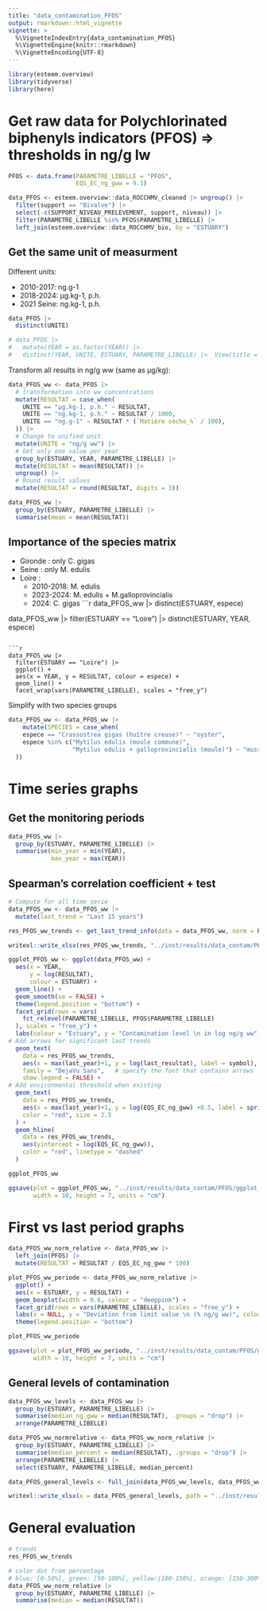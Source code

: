 ```yaml
---
title: "data_contamination_PFOS"
output: rmarkdown::html_vignette
vignette: >
  %\VignetteIndexEntry{data_contamination_PFOS}
  %\VignetteEngine{knitr::rmarkdown}
  %\VignetteEncoding{UTF-8}
---
```


```r
library(esteem.overview)
library(tidyverse)
library(here)
```

# Get raw data for Polychlorinated biphenyls indicators (PFOS) => thresholds in ng/g lw
```r
PFOS <- data.frame(PARAMETRE_LIBELLE = "PFOS",
                   EQS_EC_ng_gww = 9.1)

data_PFOS <- esteem.overview::data_ROCCHMV_cleaned |> ungroup() |> 
  filter(support == "Bivalve") |> 
  select(-c(SUPPORT_NIVEAU_PRELEVEMENT, support, niveau)) |> 
  filter(PARAMETRE_LIBELLE %in% PFOS$PARAMETRE_LIBELLE) |> 
  left_join(esteem.overview::data_ROCCHMV_bio, by = "ESTUARY")

```

## Get the same unit of measurment

Different units:

- 2010-2017: ng.g-1				
- 2018-2024: µg.kg-1, p.h.				
- 2021 Seine: ng.kg-1, p.h.
```r
data_PFOS |> 
  distinct(UNITE)

# data_PFOS |> 
#   mutate(YEAR = as.factor(YEAR)) |> 
#   distinct(YEAR, UNITE, ESTUARY, PARAMETRE_LIBELLE) |>  View(title = "PFOS units")
```

Transform all results in ng/g ww (same as µg/kg):
```r
data_PFOS_ww <- data_PFOS |>
  # transformation into ww concentrations
  mutate(RESULTAT = case_when(
    UNITE == "µg.kg-1, p.h." ~ RESULTAT,
    UNITE == "ng.kg-1, p.h." ~ RESULTAT / 1000,
    UNITE == "ng.g-1" ~ RESULTAT * (`Matière sèche_%` / 100),
  )) |>  
  # Change to unified unit
  mutate(UNITE = "ng/g ww") |> 
  # Get only one value per year
  group_by(ESTUARY, YEAR, PARAMETRE_LIBELLE) |>
  mutate(RESULTAT = mean(RESULTAT)) |> 
  ungroup() |> 
  # Round result values
  mutate(RESULTAT = round(RESULTAT, digits = 3))
```

```r
data_PFOS_ww |> 
  group_by(ESTUARY, PARAMETRE_LIBELLE) |> 
  summarise(mean = mean(RESULTAT))
```


## Importance of the species matrix

- Gironde : only C. gigas
- Seine : only M. edulis
- Loire : 
  - 2010-2018: M. edulis
  - 2023-2024: M. edulis + M.galloprovincialis
  - 2024: C. gigas
```r
data_PFOS_ww |> 
  distinct(ESTUARY, espece)

data_PFOS_ww |> 
  filter(ESTUARY == "Loire") |> 
  distinct(ESTUARY, YEAR, espece)
```

```r
data_PFOS_ww |> 
  filter(ESTUARY == "Loire") |>
  ggplot() +
  aes(x = YEAR, y = RESULTAT, colour = espece) +
  geom_line() +
  facet_wrap(vars(PARAMETRE_LIBELLE), scales = "free_y")
```

Simplify with two species groups
```r
data_PFOS_ww <- data_PFOS_ww |> 
    mutate(SPECIES = case_when(
    espece == "Crassostrea gigas (huître creuse)" ~ "oyster",
    espece %in% c("Mytilus edulis (moule commune)",
                  "Mytilus edulis + galloprovincialis (moule)") ~ "mussel"
  ))
```

# Time series graphs

## Get the monitoring periods
```r
data_PFOS_ww |> 
  group_by(ESTUARY, PARAMETRE_LIBELLE) |> 
  summarise(min_year = min(YEAR),
            max_year = max(YEAR))
``` 

## Spearman's correlation coefficient + test

```r
# Compute for all time serie
data_PFOS_ww <- data_PFOS_ww |> 
  mutate(last_trend = "Last 15 years")

res_PFOS_ww_trends <- get_last_trend_info(data = data_PFOS_ww, norm = PFOS)

writexl::write_xlsx(res_PFOS_ww_trends, "../inst/results/data_contam/PFOS/recent_trends_PFOS_ww.xlsx")
```

```r
ggplot_PFOS_ww <- ggplot(data_PFOS_ww) +
  aes(x = YEAR,
      y = log(RESULTAT),
      colour = ESTUARY) +
  geom_line() +
  geom_smooth(se = FALSE) +
  theme(legend.position = "bottom") +
  facet_grid(rows = vars(
    fct_relevel(PARAMETRE_LIBELLE, PFOS$PARAMETRE_LIBELLE)
  ), scales = "free_y") +
  labs(colour = "Estuary", y = "Contamination level \n in log ng/g ww", x = NULL) +
# Add arrows for significant last trends
  geom_text(
    data = res_PFOS_ww_trends,
    aes(x = max(last_year)+1, y = log(last_resultat), label = symbol), size = rel(6),
    family = "DejaVu Sans",   # specify the font that contains arrows
    show.legend = FALSE) +
# Add environmental threshold when existing
  geom_text(
    data = res_PFOS_ww_trends,  
    aes(x = max(last_year)+1, y = log(EQS_EC_ng_gww) +0.5, label = sprintf("%.2f", log(EQS_EC_ng_gww))),
    color = "red", size = 2.5
  ) +
  geom_hline(
    data = res_PFOS_ww_trends,
    aes(yintercept = log(EQS_EC_ng_gww)),
    color = "red", linetype = "dashed"
  )

ggplot_PFOS_ww

ggsave(plot = ggplot_PFOS_ww, "../inst/results/data_contam/PFOS/ggplot_PFOS_ww_time_series.jpg",
       width = 10, height = 7, units = "cm")
```

# First vs last period graphs
```r
data_PFOS_ww_norm_relative <- data_PFOS_ww |> 
  left_join(PFOS) |> 
  mutate(RESULTAT = RESULTAT / EQS_EC_ng_gww * 100)
```

```r
plot_PFOS_ww_periode <- data_PFOS_ww_norm_relative |> 
  ggplot() +
  aes(x = ESTUARY, y = RESULTAT) +
  geom_boxplot(width = 0.6, colour = "deeppink") +
  facet_grid(rows = vars(PARAMETRE_LIBELLE), scales = "free_y") +
  labs(x = NULL, y = "Deviation from limit value \n (% ng/g ww)", colour = "Period") +
  theme(legend.position = "bottom")

plot_PFOS_ww_periode

ggsave(plot = plot_PFOS_ww_periode, "../inst/results/data_contam/PFOS/ggplot_PFOS_ww_periods.jpg", 
       width = 10, height = 7, units = "cm")
```

## General levels of contamination
```r
data_PFOS_ww_levels <- data_PFOS_ww |> 
  group_by(ESTUARY, PARAMETRE_LIBELLE) |> 
  summarise(median_ng_gww = median(RESULTAT), .groups = "drop") |> 
  arrange(PARAMETRE_LIBELLE)

data_PFOS_ww_normrelative <- data_PFOS_ww_norm_relative |> 
  group_by(ESTUARY, PARAMETRE_LIBELLE) |> 
  summarise(median_percent = median(RESULTAT), .groups = "drop") |> 
  arrange(PARAMETRE_LIBELLE) |>  
  select(ESTUARY, PARAMETRE_LIBELLE, median_percent)

data_PFOS_general_levels <- full_join(data_PFOS_ww_levels, data_PFOS_ww_normrelative)

writexl::write_xlsx(x = data_PFOS_general_levels, path = "../inst/results/data_contam/PFOS/summarised_levels_data_PFOS_ww.xlsx")
```


# General evaluation
```r
# trends
res_PFOS_ww_trends

# color dot from percentage
# blue: [0-50%[, green: [50-100%[, yellow:[100-150%[, orange: [150-300%[, red: [300-500%[, black: > 500%
data_PFOS_ww_norm_relative |> 
  group_by(ESTUARY, PARAMETRE_LIBELLE) |> 
  summarise(median = median(RESULTAT))
```

